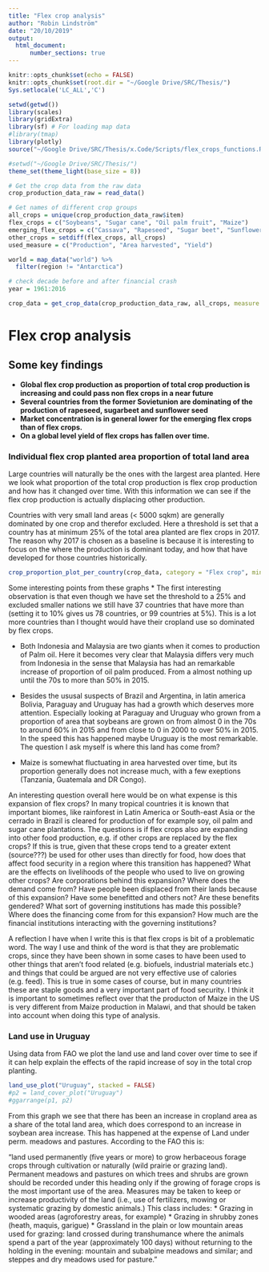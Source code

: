 ```yaml
---
title: "Flex crop analysis"
author: "Robin Lindström"
date: "20/10/2019"
output:
  html_document:
      number_sections: true
---
```


```r
knitr::opts_chunk$set(echo = FALSE)
knitr::opts_chunk$set(root.dir = "~/Google Drive/SRC/Thesis/")
Sys.setlocale('LC_ALL','C')
```


```r
setwd(getwd())
library(scales)
library(gridExtra)
library(sf) # For loading map data
#library(tmap)
library(plotly)
source("~/Google Drive/SRC/Thesis/x.Code/Scripts/flex_crops_functions.R")

#setwd("~/Google Drive/SRC/Thesis/")
theme_set(theme_light(base_size = 8))
```

```r
# Get the crop data from the raw data
crop_production_data_raw = read_data()
```


```r
# Get names of different crop groups
all_crops = unique(crop_production_data_raw$item)
flex_crops = c("Soybeans", "Sugar cane", "Oil palm fruit", "Maize")
emerging_flex_crops = c("Cassava", "Rapeseed", "Sugar beet", "Sunflower seed", "Coconuts") # Have left out coconuts
other_crops = setdiff(flex_crops, all_crops)
used_measure = c("Production", "Area harvested", "Yield")

world = map_data("world") %>%
  filter(region != "Antarctica")

# check decade before and after financial crash
year = 1961:2016

crop_data = get_crop_data(crop_production_data_raw, all_crops, measure = used_measure, year)
```

# Flex crop analysis

## Some key findings
* **Global flex crop production as proportion of total crop production is increasing and could pass non flex crops in a near future**
* **Several countries from the former Sovietunion are dominating of the production of rapeseed, sugarbeet and sunflower seed**
* **Market concentration is in general lower for the emerging flex crops than of flex crops.**
* **On a global level yield of flex crops has fallen over time.**

### Individual flex crop planted area proportion of total land area
Large countries will naturally be the ones with the largest area planted. Here we look what proportion of the total crop production is flex crop production and how has it changed over time. With this information we can see if the flex crop production is actually displacing other production.

Countries with very small land areas (< 5000 sqkm) are generally dominated by one crop and therefor excluded. Here a threshold is set that a country has at minimum 25% of the total area planted are flex crops in 2017. The reason why 2017 is chosen as a baseline is because it is interesting to focus on the where the production is dominant today, and how that have developed for those countries historically.
```r
crop_proportion_plot_per_country(crop_data, category = "Flex crop", min_land_area = 5000, min_proportion = 0.30, stacked = TRUE)
```

Some interesting points from these graphs
* The first interesting observation is that even though we have set the threshold to a 25% and excluded smaller nations we still have 37 countries that have more than (setting it to 10% gives us 78 countries, or 99 countries at 5%). This is a lot more countries than I thought would have their cropland use so dominated by flex crops.

* Both Indonesia and Malaysia are two giants when it comes to production of Palm oil. Here it becomes very clear that Malaysia differs very much from Indonesia in the sense that Malaysia has had an remarkable increase of proportion of oil palm produced. From a almost nothing up until the 70s to more than 50% in 2015.

* Besides the ususal suspects of Brazil and Argentina, in latin america Bolivia, Paraguay and Uruguay has had a growth which deserves more attention. Especially looking at Paraguay and Uruguay who grown from a proportion of area that soybeans are grown on from almost 0 in the 70s to around 60% in 2015 and from close to 0 in 2000 to over 50% in 2015. In the speed this has happened maybe Uruguay is the most remarkable. The question I ask myself is where this land has come from?

* Maize is somewhat fluctuating in area harvested over time, but its proportion generally does not increase much, with a few exeptions (Tanzania, Guatemala and DR Congo).

An interesting question overall here would be on what expense is this expansion of flex crops? In many tropical countries it is known that important biomes, like rainforest in Latin America or South-east Asia or the cerrado in Brazil is cleared for production of for example soy, oil palm and sugar cane plantations. The questions is if flex crops also are expanding into other food production, e.g. if other crops are replaced by the flex crops? If this is true, given that these crops tend to a greater extent (source???) be used for other uses than directly for food, how does that affect food security in a region where this transition has happened? What are the effects on livelihoods of the people who used to live on growing other crops? Are corporations behind this expansion? Where does the demand come from? Have people been displaced from their lands because of this expansion? Have some benefitted and others not? Are these benefits gendered? What sort of governing institutions has made this possible? Where does the financing come from for this expansion? How much are the financial institutions interacting with the governing institutions?

A reflection I have when I write this is that flex crops is bit of a problematic word. The way I use and think of the word is that they are problematic crops, since they have been shown in some cases to have been used to other things that aren't food related (e.g. biofuels, industrial materials etc.) and things that could be argued are not very effective use of calories (e.g. feed). This is true in some cases of course, but in many countries these are staple goods and a very important part of food security. I think it is important to sometimes reflect over that the producton of Maize in the US is very different from Maize production in Malawi, and that should be taken into account when doing this type of analysis.

### Land use in Uruguay
Using data from FAO we plot the land use and land cover over time to see if it can help explain the effects of the rapid increase of soy in the total crop planting.

```r
land_use_plot("Uruguay", stacked = FALSE)
#p2 = land_cover_plot("Uruguay")
#ggarrange(p1, p2)
```

From this graph we see that there has been an increase in cropland area as a share of the total land area, which does correspond to an increase in soybean area increase. This has happened at the expense of Land under perm. meadows and pastures. According to the FAO this is:

"land used permanently (five years or more) to grow herbaceous forage crops through cultivation or naturally (wild prairie or grazing land). Permanent meadows and pastures on which trees and shrubs are grown should be recorded under this heading only if the growing of forage crops is the most important use of the area. Measures may be taken to keep or increase productivity of the land (i.e., use of fertilizers, mowing or systematic grazing by domestic animals.) This class includes:
* Grazing in wooded areas (agroforestry areas, for example)
* Grazing in shrubby zones (heath, maquis, garigue)
* Grassland in the plain or low mountain areas used for grazing: land crossed during transhumance where the animals spend a part of the year (approximately 100 days) without returning to the holding in the evening: mountain and subalpine meadows and similar; and steppes and dry meadows used for pasture."
